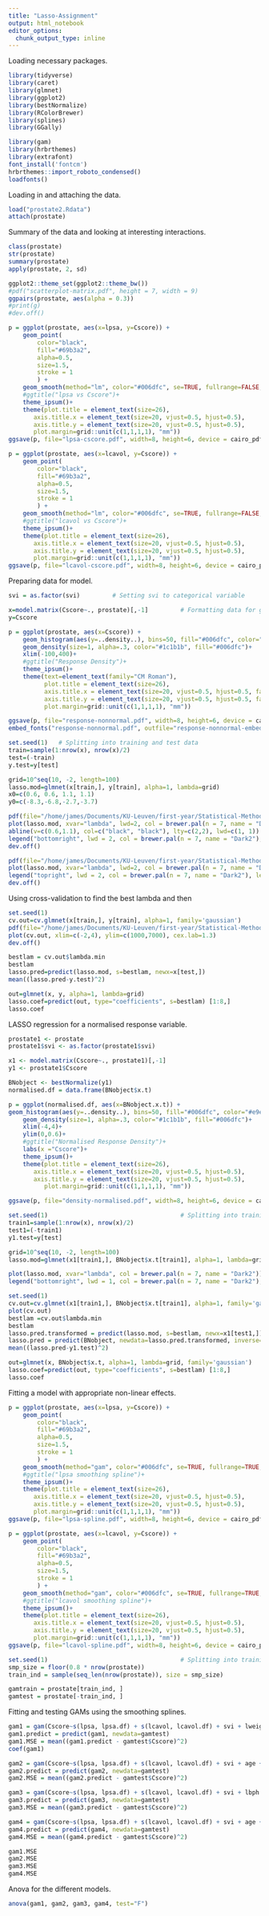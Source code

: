 ```yaml
---
title: "Lasso-Assignment"
output: html_notebook
editor_options: 
  chunk_output_type: inline
---
```


Loading necessary packages.
```r
library(tidyverse)
library(caret)
library(glmnet)
library(ggplot2)
library(bestNormalize)
library(RColorBrewer)
library(splines)
library(GGally)
```


```r
library(gam)
library(hrbrthemes)
library(extrafont)
font_install('fontcm')
hrbrthemes::import_roboto_condensed()
loadfonts()
```

Loading in and attaching the data.
```r
load("prostate2.Rdata")
attach(prostate)
```


Summary of the data and looking at interesting interactions.
```r
class(prostate)
str(prostate)
summary(prostate)
apply(prostate, 2, sd)

ggplot2::theme_set(ggplot2::theme_bw())
#pdf("scatterplot-matrix.pdf", height = 7, width = 9)
ggpairs(prostate, aes(alpha = 0.3))
#print(g)
#dev.off()
```


```r
p = ggplot(prostate, aes(x=lpsa, y=Cscore)) + 
    geom_point(
        color="black",
        fill="#69b3a2",
        alpha=0.5,
        size=1.5,
        stroke = 1
        ) +
    geom_smooth(method="lm", color="#006dfc", se=TRUE, fullrange=FALSE, level=0.95)+
    #ggtitle("lpsa vs Cscore")+
    theme_ipsum()+
    theme(plot.title = element_text(size=26),
       axis.title.x = element_text(size=20, vjust=0.5, hjust=0.5),
       axis.title.y = element_text(size=20, vjust=0.5, hjust=0.5),
       plot.margin=grid::unit(c(1,1,1,1), "mm"))
ggsave(p, file="lpsa-cscore.pdf", width=8, height=6, device = cairo_pdf)

p = ggplot(prostate, aes(x=lcavol, y=Cscore)) + 
    geom_point(
        color="black",
        fill="#69b3a2",
        alpha=0.5,
        size=1.5,
        stroke = 1
        ) +
    geom_smooth(method="lm", color="#006dfc", se=TRUE, fullrange=FALSE, level=0.95)+
    #ggtitle("lcavol vs Cscore")+
    theme_ipsum()+
    theme(plot.title = element_text(size=26),
       axis.title.x = element_text(size=20, vjust=0.5, hjust=0.5),
       axis.title.y = element_text(size=20, vjust=0.5, hjust=0.5),
       plot.margin=grid::unit(c(1,1,1,1), "mm"))
ggsave(p, file="lcavol-cscore.pdf", width=8, height=6, device = cairo_pdf)
```

Preparing data for model.
```r
svi = as.factor(svi)         # Setting svi to categorical variable

x=model.matrix(Cscore~., prostate)[,-1]         # Formatting data for glmnet
y=Cscore
```

```r
p = ggplot(prostate, aes(x=Cscore)) + 
    geom_histogram(aes(y=..density..), bins=50, fill="#006dfc", color="#e9ecef", alpha=0.9)+
    geom_density(size=1, alpha=.3, color="#1c1b1b", fill="#006dfc")+
    xlim(-100,400)+
    #ggtitle("Response Density")+
    theme_ipsum()+
    theme(text=element_text(family="CM Roman"),
          plot.title = element_text(size=26),
          axis.title.x = element_text(size=20, vjust=0.5, hjust=0.5, family="CM Roman"),
          axis.title.y = element_text(size=20, vjust=0.5, hjust=0.5, family="CM Roman"),
          plot.margin=grid::unit(c(1,1,1,1), "mm"))

ggsave(p, file="response-nonnormal.pdf", width=8, height=6, device = cairo_pdf)
embed_fonts("response-nonnormal.pdf", outfile="response-nonnormal-embedded.pdf")
```


```r
set.seed(1)   # Splitting into training and test data
train=sample(1:nrow(x), nrow(x)/2)
test=(-train)
y.test=y[test]
```

```r
grid=10^seq(10, -2, length=100)
lasso.mod=glmnet(x[train,], y[train], alpha=1, lambda=grid)
x0=c(0.6, 0.6, 1.1, 1.1)
y0=c(-8.3,-6.8,-2.7,-3.7)

pdf(file="/home/james/Documents/KU-Leuven/first-year/Statistical-Methods-for-Bioinformatics/practical-one/coefficients-zoomed.pdf", width=9, height=6)
plot(lasso.mod, xvar="lambda", lwd=2, col = brewer.pal(n = 7, name = "Dark2"), xlim=c(0.5,3.5), ylim=c(-15,15), cex.lab=1.3)
abline(v=c(0.6,1.1), col=c("black", "black"), lty=c(2,2), lwd=c(1, 1))
legend("bottomright", lwd = 2, col = brewer.pal(n = 7, name = "Dark2"), legend = colnames(x[train,]))
dev.off()

pdf(file="/home/james/Documents/KU-Leuven/first-year/Statistical-Methods-for-Bioinformatics/practical-one/coefficients.pdf", width=9, height=7)
plot(lasso.mod, xvar="lambda", lwd=2, col = brewer.pal(n = 7, name = "Dark2"), xlim=c(-5,20), ylim=c(-20,50), cex.lab=1.3)
legend("topright", lwd = 2, col = brewer.pal(n = 7, name = "Dark2"), legend = colnames(x[train,]))
dev.off()
```

Using cross-validation to find the best lambda and then
```r
set.seed(1)
cv.out=cv.glmnet(x[train,], y[train], alpha=1, family='gaussian')
pdf(file="/home/james/Documents/KU-Leuven/first-year/Statistical-Methods-for-Bioinformatics/practical-one/MSE.pdf", width=9, height=6)
plot(cv.out, xlim=c(-2,4), ylim=c(1000,7000), cex.lab=1.3)
dev.off()

bestlam = cv.out$lambda.min
bestlam
lasso.pred=predict(lasso.mod, s=bestlam, newx=x[test,])
mean((lasso.pred-y.test)^2)
```

```r
out=glmnet(x, y, alpha=1, lambda=grid)
lasso.coef=predict(out, type="coefficients", s=bestlam) [1:8,]
lasso.coef
```

LASSO regression for a normalised response variable.
```r
prostate1 <- prostate
prostate1$svi <- as.factor(prostate1$svi)

x1 <- model.matrix(Cscore~., prostate1)[,-1]
y1 <- prostate1$Cscore

BNobject <- bestNormalize(y1)
normalised.df = data.frame(BNobject$x.t)
```

```r
p = ggplot(normalised.df, aes(x=BNobject.x.t)) + 
geom_histogram(aes(y=..density..), bins=50, fill="#006dfc", color="#e9ecef", alpha=0.9)+
    geom_density(size=1, alpha=.3, color="#1c1b1b", fill="#006dfc")+
    xlim(-4,4)+
    ylim(0,0.6)+
    #ggtitle("Normalised Response Density")+
    labs(x ="Cscore")+
    theme_ipsum()+
    theme(plot.title = element_text(size=26),
       axis.title.x = element_text(size=20, vjust=0.5, hjust=0.5),
       axis.title.y = element_text(size=20, vjust=0.5, hjust=0.5),
          plot.margin=grid::unit(c(1,1,1,1), "mm"))

ggsave(p, file="density-normalised.pdf", width=8, height=6, device = cairo_pdf)
```

```r
set.seed(1)                                     # Splitting into training and test data
train1=sample(1:nrow(x), nrow(x)/2)
test1=(-train1)
y1.test=y[test]
```


```r
grid=10^seq(10, -2, length=100)
lasso.mod=glmnet(x1[train1,], BNobject$x.t[train1], alpha=1, lambda=grid, family='gaussian')

plot(lasso.mod, xvar="lambda", col = brewer.pal(n = 7, name = "Dark2"))
legend("bottomright", lwd = 1, col = brewer.pal(n = 7, name = "Dark2"), legend = colnames(x[train,]))
```

```r
set.seed(1)
cv.out=cv.glmnet(x1[train1,], BNobject$x.t[train1], alpha=1, family='gaussian')
plot(cv.out)
bestlam =cv.out$lambda.min
bestlam
lasso.pred.transformed = predict(lasso.mod, s=bestlam, newx=x1[test1,])
lasso.pred = predict(BNobject, newdata=lasso.pred.transformed, inverse=TRUE)
mean((lasso.pred-y1.test)^2)
```
```r
out=glmnet(x, BNobject$x.t, alpha=1, lambda=grid, family='gaussian')
lasso.coef=predict(out, type="coefficients", s=bestlam) [1:8,]
lasso.coef
```
  
Fitting a model with appropriate non-linear effects.

```r
p = ggplot(prostate, aes(x=lpsa, y=Cscore)) + 
    geom_point(
        color="black",
        fill="#69b3a2",
        alpha=0.5,
        size=1.5,
        stroke = 1
        ) +
    geom_smooth(method="gam", color="#006dfc", se=TRUE, fullrange=TRUE, level=0.95)+
    #ggtitle("lpsa smoothing spline")+
    theme_ipsum()+
    theme(plot.title = element_text(size=26),
       axis.title.x = element_text(size=20, vjust=0.5, hjust=0.5),
       axis.title.y = element_text(size=20, vjust=0.5, hjust=0.5),
       plot.margin=grid::unit(c(1,1,1,1), "mm"))
ggsave(p, file="lpsa-spline.pdf", width=8, height=6, device = cairo_pdf)

p = ggplot(prostate, aes(x=lcavol, y=Cscore)) + 
    geom_point(
        color="black",
        fill="#69b3a2",
        alpha=0.5,
        size=1.5,
        stroke = 1
        ) +
    geom_smooth(method="gam", color="#006dfc", se=TRUE, fullrange=TRUE, level=0.95)+
    #ggtitle("lcavol smoothing spline")+
    theme_ipsum()+
    theme(plot.title = element_text(size=26),
       axis.title.x = element_text(size=20, vjust=0.5, hjust=0.5),
       axis.title.y = element_text(size=20, vjust=0.5, hjust=0.5),
       plot.margin=grid::unit(c(1,1,1,1), "mm"))
ggsave(p, file="lcavol-spline.pdf", width=8, height=6, device = cairo_pdf)
```

```r
set.seed(1)                                     # Splitting into training and test data
smp_size = floor(0.8 * nrow(prostate))
train_ind = sample(seq_len(nrow(prostate)), size = smp_size)

gamtrain = prostate[train_ind, ]
gamtest = prostate[-train_ind, ]
```

Fitting and testing GAMs using the smoothing splines.
```r
gam1 = gam(Cscore~s(lpsa, lpsa.df) + s(lcavol, lcavol.df) + svi + lweight + lcp, data=gamtrain)
gam1.predict = predict(gam1, newdata=gamtest)
gam1.MSE = mean((gam1.predict - gamtest$Cscore)^2)
coef(gam1)

gam2 = gam(Cscore~s(lpsa, lpsa.df) + s(lcavol, lcavol.df) + svi + age + lweight + lcp, data=gamtrain)
gam2.predict = predict(gam2, newdata=gamtest)
gam2.MSE = mean((gam2.predict - gamtest$Cscore)^2)

gam3 = gam(Cscore~s(lpsa, lpsa.df) + s(lcavol, lcavol.df) + svi + lbph + lweight + lcp, data=gamtrain)
gam3.predict = predict(gam3, newdata=gamtest)
gam3.MSE = mean((gam3.predict - gamtest$Cscore)^2)

gam4 = gam(Cscore~s(lpsa, lpsa.df) + s(lcavol, lcavol.df) + svi + age + lbph + lweight + lcp, data=gamtrain)
gam4.predict = predict(gam4, newdata=gamtest)
gam4.MSE = mean((gam4.predict - gamtest$Cscore)^2)

gam1.MSE
gam2.MSE
gam3.MSE
gam4.MSE
```

Anova for the different models.
```r
anova(gam1, gam2, gam3, gam4, test="F")
```